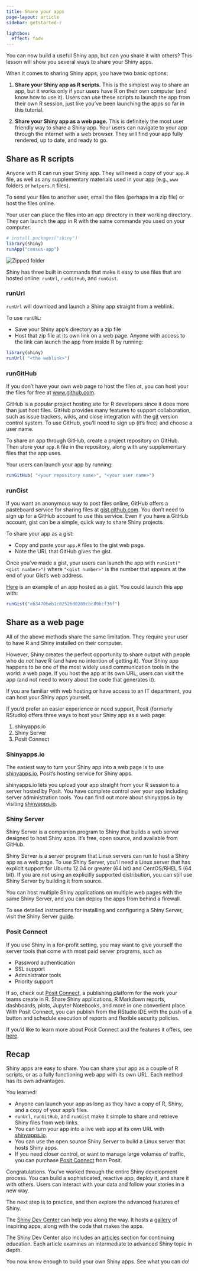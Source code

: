 ```yaml
---
title: Share your apps
page-layout: article
sidebar: getstarted-r

lightbox:
  effect: fade
---
```


You can now build a useful Shiny app, but can you share it with others? This lesson will show you several ways to share your Shiny apps.

When it comes to sharing Shiny apps, you have two basic options:

1. **Share your Shiny app as R scripts.** This is the simplest way to share an app, but it works only if your users have R on their own computer (and know how to use it). Users can use these scripts to launch the app from their own R session, just like you've been launching the apps so far in this tutorial.

2. **Share your Shiny app as a web page.** This is definitely the most user friendly way to share a Shiny app. Your users can navigate to your app through the internet with a web browser. They will find your app fully rendered, up to date, and ready to go.

## Share as R scripts

Anyone with R can run your Shiny app. They will need a copy of your `app.R` file, as well as any supplementary materials used in your app (e.g., `www` folders or `helpers.R` files).

To send your files to another user, email the files (perhaps in a zip file) or host the files online.

Your user can place the files into an app directory in their working directory. They can launch the app in R with the same commands you used on your computer.

```r
# install.packages("shiny")
library(shiny)
runApp("census-app")
```

::: { .my-5 }
![](images/zip.png){title="Zipped folder" fig-alt="File navigation viewer showing a zipped folder"  .lightbox }
:::

Shiny has three built in commands that make it easy to use files that are hosted online: `runUrl`, `runGitHub`, and `runGist`.

### runUrl

`runUrl` will download and launch a Shiny app straight from a weblink.

To use `runURL`:

* Save your Shiny app's directory as a zip file
* Host that zip file at its own link on a web page. Anyone with access to the link can launch the app from inside R by running:

```r
library(shiny)
runUrl( "<the weblink>")
```

### runGitHub

If you don't have your own web page to host the files at, you can host your the files for free at [www.github.com](http://www.github.com).

GitHub is a popular project hosting site for R developers since it does more than just host files. GitHub provides many features to support collaboration, such as issue trackers, wikis, and close integration with the [git](http://git-scm.com/) version control system. To use GitHub, you'll need to sign up (it's free) and choose a user name.

To share an app through GitHub, create a project repository on GitHub. Then store your `app.R` file in the repository, along with any supplementary files that the app uses.

Your users can launch your app by running:

```r
runGitHub( "<your repository name>", "<your user name>")
```


### runGist

If you want an anonymous way to post files online, GitHub offers a pasteboard service for sharing files at [gist.github.com](http://gist.github.com). You don’t need to sign up for a GitHub account to use this service. Even if you have a GitHub account, gist can be a simple, quick way to share Shiny projects.

To share your app as a gist:

* Copy and paste your `app.R` files to the gist web page.
* Note the URL that GitHub gives the gist.

Once you've made a gist, your users can launch the app with `runGist("<gist number>")` where `"<gist number>"` is the number that appears at the end of your Gist's web address.

[Here](https://gist.github.com/mine-cetinkaya-rundel/eb3470beb1c0252bd0289cbc89bcf36f) is an example of an app hosted as a gist. You could launch this app with:

```r
runGist("eb3470beb1c0252bd0289cbc89bcf36f")
```

## Share as a web page

All of the above methods share the same limitation. They require your user to have R and Shiny installed on their computer.

However, Shiny creates the perfect opportunity to share output with people who do _not_ have R (and have no intention of getting it). Your Shiny app happens to be one of the most widely used communication tools in the world: a web page. If you host the app at its own URL, users can visit the app (and not need to worry about the code that generates it).

If you are familiar with web hosting or have access to an IT department, you can host your Shiny apps yourself.

If you'd prefer an easier experience or need support, Posit (formerly RStudio) offers three ways to host your Shiny app as a web page:

1. shinyapps.io
2. Shiny Server
3. Posit Connect

### Shinyapps.io

The easiest way to turn your Shiny app into a web page is to use [shinyapps.io](http://www.shinyapps.io/), Posit's hosting service for Shiny apps.

shinyapps.io lets you upload your app straight from your R session to a server hosted by Posit. You have complete control over your app including server administration tools. You can find out more about shinyapps.io by visiting [shinyapps.io](http://www.shinyapps.io/).

### Shiny Server

Shiny Server is a companion program to Shiny that builds a web server designed to host Shiny apps. It's free, open source, and available from GitHub.

Shiny Server is a server program that Linux servers can run to host a Shiny app as a web page. To use Shiny Server, you'll need a Linux server that has explicit support for Ubuntu 12.04 or greater (64 bit) and CentOS/RHEL 5 (64 bit). If you are not using an explicitly supported distribution, you can still use Shiny Server by building it from source.

You can host multiple Shiny applications on multiple web pages with the same Shiny Server, and you can deploy the apps from behind a firewall.

To see detailed instructions for installing and configuring a Shiny Server, visit the Shiny Server [guide](https://github.com/rstudio/shiny-server/blob/master/README.md).


### Posit Connect

If you use Shiny in a for-profit setting, you may want to give yourself the server tools that come with most paid server programs, such as

* Password authentication
* SSL support
* Administrator tools
* Priority support

If so, check out [Posit Connect](https://www.rstudio.com/products/connect/), a publishing platform for the work your teams create in R. Share Shiny applications, R Markdown reports, dashboards, plots, Jupyter Notebooks, and more in one convenient place. With Posit Connect, you can publish from the RStudio IDE with the push of a button and schedule execution of reports and flexible security policies.

If you'd like to learn more about Posit Connect and the features it offers, see [here](https://www.rstudio.com/products/connect/).

## Recap

Shiny apps are easy to share. You can share your app as a couple of R scripts, or as a fully functioning web app with its own URL. Each method has its own advantages.

You learned:

* Anyone can launch your app as long as they have a copy of R, Shiny, and a copy of your app's files.
* `runUrl`, `runGitHub`, and `runGist` make it simple to share and retrieve Shiny files from web links.
* You can turn your app into a live web app at its own URL with [shinyapps.io](http://shinyapps.io/).
* You can use the open source Shiny Server to build a Linux server that hosts Shiny apps.
* If you need closer control, or want to manage large volumes of traffic, you can purchase [Posit Connect](https://www.rstudio.com/products/connect/) from Posit.

Congratulations. You’ve worked through the entire Shiny development process. You can build a sophisticated, reactive app, deploy it, and share it with others. Users can interact with your data and follow your stories in a new way.

The next step is to practice, and then explore the advanced features of Shiny.

The [Shiny Dev Center](https://shyr-test-center.netlify.app) can help you along the way. It hosts a [gallery](/gallery/) of inspiring apps, along with the code that makes the apps.

The Shiny Dev Center also includes an [articles](/articles/) section for continuing education. Each article examines an intermediate to advanced Shiny topic in depth.

You now know enough to build your own Shiny apps. See what you can do!
